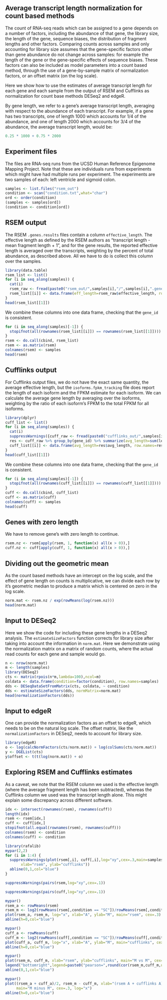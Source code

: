 ## Average transcript length normalization for count based methods

The count of RNA-seq reads which can be assigned to a gene depends on
a number of factors, including the abundance of that gene, the library
size, the length of the gene, sequence biases, the distribution of
fragment lengths and other factors. Comparing counts across samples and only
accounting for library size assumes that the gene-specific factors
other than gene abundance do not change across samples: for example
the length of the gene or the gene-specific effects of sequence
biases. These factors can also be included as model parameters into a
count based method, through the use of a gene-by-sample matrix of
normalization factors, or an offset matrix (on the log scale).

Here we show how to use the estimates of average transcript length for each
gene and each sample from the output of RSEM and Cufflinks as
normalization for count base methods DESeq2 and edgeR.

By gene length, we refer to a gene's average transcript
length, averaging with respect to the abundance of each
transcript. For example, if a gene has two transcripts, one of length
1000 which accounts for 1/4 of the abundance, and one of length 2000
which accounts for 3/4 of the abundance, the average transcript length, would be:

```r
0.25 * 1000 + 0.75 * 2000
```

## Experiment files

The files are RNA-seq runs from the UCSD Human Reference Epigenome
Mapping Project. Note that these are individuals runs from experiments
which might have had multiple runs per experiment.
The experiments are two samples of each: left ventricle and sigmoid colon.

```r
samples <- list.files("rsem_out")
condition <- scan("condition.txt",what="char")
ord <- order(condition)
(samples <- samples[ord])
(condition <- condition[ord])
```

## RSEM output

The RSEM `.genes.results` files contain a column
`effective_length`. The effective length as defined by the RSEM
authors as "transcript length - mean fragment length + 1", and for the
gene results, the reported effective length is averaged over the
transcripts, weighting by the percent of total abundance, as described above.
All we have to do is collect this column over the samples.

```r
library(data.table)
rsem_list <- list()
for (i in seq_along(samples)) {
  cat(i)
  rsem_raw <- fread(paste0("rsem_out/",samples[i],"/",samples[i],".genes.results"))
  rsem_list[[i]] <- data.frame(eff_length=rsem_raw$effective_length, row.names=rsem_raw$gene_id)
}
head(rsem_list[[1]])
```

We combine these columns into one data frame, checking that the
`gene_id` is consistent.

```r
for (i in seq_along(samples)[-1]) {
  stopifnot(all(rownames(rsem_list[[i]]) == rownames(rsem_list[[1]])))
}
rsem <- do.call(cbind, rsem_list)
rsem <- as.matrix(rsem)
colnames(rsem) <- samples
head(rsem)
```

## Cufflinks output

For Cufflinks output files, we do not have the exact same
quantity, the average effective length, but the `isoforms.fpkm_tracking` file does
report the length of each isoform and the FPKM estimate for each
isoform. We can calculate the average gene length by averaging over
the isoforms, weighting by the ratio of each isoform's FPKM to the total
FPKM for all isoforms.

```r
library(dplyr)
cuff_list <- list()
for (i in seq_along(samples)) {
  cat(i)
  suppressWarnings({cuff_raw <- fread(paste0("cufflinks_out/",samples[i],"/isoforms.fpkm_tracking"))})
  res <- cuff_raw %>% group_by(gene_id) %>% summarize(avg_length=sum(length*FPKM)/sum(FPKM))
  cuff_list[[i]] <- data.frame(avg_length=res$avg_length, row.names=res$gene_id)
}
head(cuff_list[[1]])
```

We combine these columns into one data frame, checking that the
`gene_id` is consistent.

```r
for (i in seq_along(samples)[-1]) {
  stopifnot(all(rownames(cuff_list[[i]]) == rownames(cuff_list[[1]])))
}
cuff <- do.call(cbind, cuff_list)
cuff <- as.matrix(cuff)
colnames(cuff) <- samples
head(cuff)
```

## Genes with zero length

We have to remove gene's with zero length to continue.

```r
rsem.nz <- rsem[apply(rsem, 1, function(x) all(x > 0)),]
cuff.nz <- cuff[apply(cuff, 1, function(x) all(x > 0)),]
```

## Dividing out the geometric mean

As the count based methods have an intercept on the log scale, and 
the effect of gene length on counts is multiplicative, we can
divide each row by it's geometric median to produce a matrix which is
centered on zero in the log scale.

```r
norm.mat <- rsem.nz / exp(rowMeans(log(rsem.nz)))
head(norm.mat)
```

## Input to DESeq2

Here we show the code for including these gene lengths in a
DESeq2 analysis. The `estimateSizeFactors` function corrects for
library size after taking into account the information in `norm.mat`.
Here we demonstrate using the normalization matrix on a matrix of
random counts, where the actual read counts for each gene and sample
would go.

```r
n <- nrow(norm.mat)
m <- length(samples)
library(DESeq2)
cts <- matrix(rpois(n*m,lambda=100),ncol=m)
coldata <- data.frame(condition=factor(condition), row.names=samples)
dds <- DESeqDataSetFromMatrix(cts, coldata, ~ condition)
dds <- estimateSizeFactors(dds, normMatrix=norm.mat)
head(normalizationFactors(dds))
```

## Input to edgeR

One can provide the normalization factors as an offset to edgeR, which
needs to be on the natural log scale.  The offset matrix, like the
`normalizationFactors` in DESeq2, needs to account for library size.

```r
library(edgeR)
o <- log(calcNormFactors(cts/norm.mat)) + log(colSums(cts/norm.mat))
y <- DGEList(cts)
y$offset <- t(t(log(norm.mat)) + o)
```

## Exploring RSEM and Cufflinks estimates

As a caveat, we note that the RSEM column we used is the effective
length (where the average fragment length has been subtracted),
whereas the Cufflinks column we used was the transcript length alone.
This might explain some discrepancy across different software.

```r
idx <- intersect(rownames(rsem), rownames(cuff))
length(idx)
rsem <- rsem[idx,]
cuff <- cuff[idx,]
stopifnot(all.equal(rownames(rsem), rownames(cuff)))
colnames(rsem) <- condition
colnames(cuff) <- condition
```

```r
library(rafalib)
mypar(2,2)
for (i in 1:4) {
  suppressWarnings(plot(rsem[,i], cuff[,i],log="xy",cex=.3,main=samples[i],
       xlab="rsem", ylab="cufflinks"))
  abline(0,1,col="blue")
}
```

```r
suppressWarnings(pairs(rsem,log="xy",cex=.1))
```

```r
suppressWarnings(pairs(cuff,log="xy",cex=.1))
```

```r
mypar()
rsem_a <- rowMeans(rsem)
rsem_m <- log2(rowMeans(rsem[,condition == "SC"])/rowMeans(rsem[,condition == "LV"]))
plot(rsem_a, rsem_m, log="x", xlab="A", ylab="M", main="rsem", cex=.3)
abline(h=0,col="blue")
```

```r
mypar()
cuff_a <- rowMeans(cuff)
cuff_m <- log2(rowMeans(cuff[,condition == "SC"])/rowMeans(cuff[,condition == "LV"]))
plot(cuff_a, cuff_m, log="x", xlab="A", ylab="M", main="cufflinks", cex=.3)
abline(h=0,col="blue")
```

```r
mypar()
plot(rsem_m, cuff_m, xlab="rsem", ylab="cufflinks", main="M vs M", cex=.3)
legend("bottomright",legend=paste0("pearson=",round(cor(rsem_m,cuff_m,use="complete"),2)),inset=.05)
abline(0,1,col="blue")
```

```r
mypar()
plot((rsem_a + cuff_a)/2, rsem_m - cuff_m, xlab="(rsem A + cufflinks A)/2", ylab="rsem M - cufflinks M",
     main="M minus M", cex=.3, log="x")
abline(h=0,col="blue")
```
